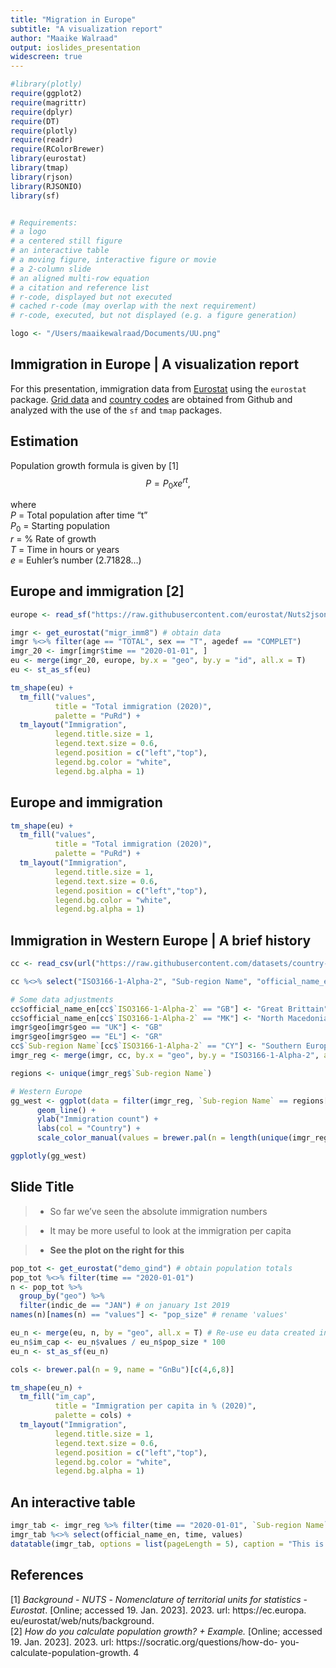 ```yaml
---
title: "Migration in Europe" 
subtitle: "A visualization report"
author: "Maaike Walraad"
output: ioslides_presentation
widescreen: true
---
```


<style>
.forceBreak { -webkit-column-break-after: always; break-after: column; }
</style>


```r
#library(plotly)
require(ggplot2)
require(magrittr)
require(dplyr)
require(DT)
require(plotly)
require(readr)
require(RColorBrewer)
library(eurostat)
library(tmap)
library(rjson)
library(RJSONIO)
library(sf)


# Requirements:
# a logo
# a centered still figure
# an interactive table
# a moving figure, interactive figure or movie
# a 2-column slide 
# an aligned multi-row equation
# a citation and reference list
# r-code, displayed but not executed
# cached r-code (may overlap with the next requirement)
# r-code, executed, but not displayed (e.g. a figure generation)
```

```r
logo <- "/Users/maaikewalraad/Documents/UU.png"
```

## Immigration in Europe | A visualization report

For this presentation, immigration data from [Eurostat](https://ec.europa.eu/eurostat/data/database) using the `eurostat` package. [Grid data](https://github.com/eurostat/Nuts2json) and [country codes](https://github.com/lukes/ISO-3166-Countries-with-Regional-Codes/blob/master/all/all.csv) are obtained from Github and analyzed with the use of the `sf` and `tmap` packages. 



## Estimation

Population growth formula is given by [1]
$$P = P_{0} x e^{rt}, $$

where \
  $P$ = Total population after time "t" \
  $P_{0}$ = Starting population \
  $r$ = \% Rate of growth \
  $T$ = Time in hours or years \
  $e$ = Euhler's number (2.71828...) \
  

## Europe and immigration [2]

```r
europe <- read_sf("https://raw.githubusercontent.com/eurostat/Nuts2json/master/pub/v2/2021/3035/20M/0.json") 

imgr <- get_eurostat("migr_imm8") # obtain data
imgr %<>% filter(age == "TOTAL", sex == "T", agedef == "COMPLET")
imgr_20 <- imgr[imgr$time == "2020-01-01", ]
eu <- merge(imgr_20, europe, by.x = "geo", by.y = "id", all.x = T)
eu <- st_as_sf(eu)
```


```r
tm_shape(eu) +
  tm_fill("values",
          title = "Total immigration (2020)",
          palette = "PuRd") +
  tm_layout("Immigration",
          legend.title.size = 1,
          legend.text.size = 0.6,
          legend.position = c("left","top"),
          legend.bg.color = "white",
          legend.bg.alpha = 1) 
```

## Europe and immigration

```r
tm_shape(eu) +
  tm_fill("values",
          title = "Total immigration (2020)",
          palette = "PuRd") +
  tm_layout("Immigration",
          legend.title.size = 1,
          legend.text.size = 0.6,
          legend.position = c("left","top"),
          legend.bg.color = "white",
          legend.bg.alpha = 1) 
```


## Immigration in Western Europe | A brief history

```r
cc <- read_csv(url("https://raw.githubusercontent.com/datasets/country-codes/master/data/country-codes.csv"))

cc %<>% select("ISO3166-1-Alpha-2", "Sub-region Name", "official_name_en")

# Some data adjustments 
cc$official_name_en[cc$`ISO3166-1-Alpha-2` == "GB"] <- "Great Brittain"
cc$official_name_en[cc$`ISO3166-1-Alpha-2` == "MK"] <- "North Macedonia"
imgr$geo[imgr$geo == "UK"] <- "GB"
imgr$geo[imgr$geo == "EL"] <- "GR"
cc$`Sub-region Name`[cc$`ISO3166-1-Alpha-2` == "CY"] <- "Southern Europe"
imgr_reg <- merge(imgr, cc, by.x = "geo", by.y = "ISO3166-1-Alpha-2", all.x = T)
```

```r
regions <- unique(imgr_reg$`Sub-region Name`)

# Western Europe
gg_west <- ggplot(data = filter(imgr_reg, `Sub-region Name` == regions[1]), aes(x = time, y = values , col = official_name_en)) +
      geom_line() +
      ylab("Immigration count") +
      labs(col = "Country") +
      scale_color_manual(values = brewer.pal(n = length(unique(imgr_reg$geo[imgr_reg$`Sub-region Name` == regions[1]])), "Set1"))

ggplotly(gg_west) 
```


## Slide Title {.columns-2 .smaller}

>- So far we've seen the absolute immigration numbers

>- It may be more useful to look at the immigration per capita



>- **See the plot on the right for this**

<p class="forceBreak"></p>

```r
pop_tot <- get_eurostat("demo_gind") # obtain population totals 
pop_tot %<>% filter(time == "2020-01-01") 
n <- pop_tot %>%
  group_by("geo") %>%
  filter(indic_de == "JAN") # on january 1st 2019
names(n)[names(n) == "values"] <- "pop_size" # rename 'values'

eu_n <- merge(eu, n, by = "geo", all.x = T) # Re-use eu data created in 5c
eu_n$im_cap <- eu_n$values / eu_n$pop_size * 100
eu_n <- st_as_sf(eu_n)

cols <- brewer.pal(n = 9, name = "GnBu")[c(4,6,8)] 

tm_shape(eu_n) +
  tm_fill("im_cap",
          title = "Immigration per capita in % (2020)",
          palette = cols) +
  tm_layout("Immigration",
          legend.title.size = 1,
          legend.text.size = 0.6,
          legend.position = c("left","top"),
          legend.bg.color = "white",
          legend.bg.alpha = 1)
```

## An interactive table

```r
imgr_tab <- imgr_reg %>% filter(time == "2020-01-01", `Sub-region Name` == regions[1])
imgr_tab %<>% select(official_name_en, time, values)
datatable(imgr_tab, options = list(pageLength = 5), caption = "This is the immigration in Western Europe on January 1st 2020.")
```

## References

[1] *Background* - *NUTS* - *Nomenclature of territorial units for statistics* - *Eurostat*. [Online; accessed 19. Jan. 2023]. 2023. url: https://ec.europa.
eu/eurostat/web/nuts/background. \
[2] *How do you calculate population growth? + Example.* [Online; accessed
19. Jan. 2023]. 2023. url: https://socratic.org/questions/how-do-
you-calculate-population-growth.
4



